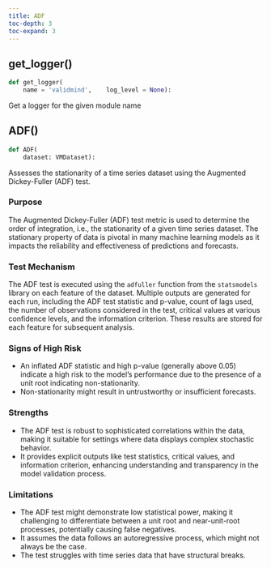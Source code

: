```yaml
---
title: ADF
toc-depth: 3
toc-expand: 3
---
```


## get_logger[()]{.muted}

```python
def get_logger(
    name = 'validmind',    log_level = None):
```

Get a logger for the given module name

## ADF[()]{.muted}

```python
def ADF(
    dataset: VMDataset):
```

Assesses the stationarity of a time series dataset using the Augmented Dickey-Fuller (ADF) test.

### Purpose

The Augmented Dickey-Fuller (ADF) test metric is used to determine the order of integration, i.e., the stationarity of a given time series dataset. The stationary property of data is pivotal in many machine learning models as it impacts the reliability and effectiveness of predictions and forecasts.

### Test Mechanism

The ADF test is executed using the `adfuller` function from the `statsmodels` library on each feature of the dataset. Multiple outputs are generated for each run, including the ADF test statistic and p-value, count of lags used, the number of observations considered in the test, critical values at various confidence levels, and the information criterion. These results are stored for each feature for subsequent analysis.

### Signs of High Risk

- An inflated ADF statistic and high p-value (generally above 0.05) indicate a high risk to the model's performance due to the presence of a unit root indicating non-stationarity.
- Non-stationarity might result in untrustworthy or insufficient forecasts.

### Strengths

- The ADF test is robust to sophisticated correlations within the data, making it suitable for settings where data displays complex stochastic behavior.
- It provides explicit outputs like test statistics, critical values, and information criterion, enhancing understanding and transparency in the model validation process.

### Limitations

- The ADF test might demonstrate low statistical power, making it challenging to differentiate between a unit root and near-unit-root processes, potentially causing false negatives.
- It assumes the data follows an autoregressive process, which might not always be the case.
- The test struggles with time series data that have structural breaks.
